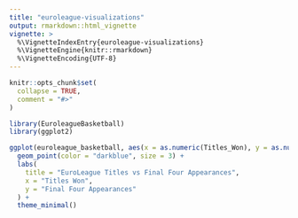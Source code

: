 ```yaml
---
title: "euroleague-visualizations"
output: rmarkdown::html_vignette
vignette: >
  %\VignetteIndexEntry{euroleague-visualizations}
  %\VignetteEngine{knitr::rmarkdown}
  %\VignetteEncoding{UTF-8}
---
```


```r
knitr::opts_chunk$set(
  collapse = TRUE,
  comment = "#>"
)
```

```r
library(EuroleagueBasketball)
library(ggplot2)
```

```r
ggplot(euroleague_basketball, aes(x = as.numeric(Titles_Won), y = as.numeric(FinalFour_Appearances))) +
  geom_point(color = "darkblue", size = 3) +
  labs(
    title = "EuroLeague Titles vs Final Four Appearances",
    x = "Titles Won",
    y = "Final Four Appearances"
  ) +
  theme_minimal()
```
